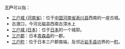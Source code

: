 '''三户'''可以指：
*[[三户城_(河南省)|三户城 (河南省)]]：位于[[中国|中国]][[河南省|河南省]][[淅川县|淅川县]]西南的一座古城。
*古渡口，今河北磁县西南古漳水上
*[[三户城_(日本)|三户城 (日本)]]：位于[[日本|日本]]的一个城郭。
*[[三户郡|三户郡]]：日本[[青森县|青森县]]的一郡。
*[[三户町|三户町]]：位于日本三户郡南端，及邻近[[岩手县|岩手县]]边界的一[[町|町]]。

{{disambig|Cat=三字地理消歧义}}